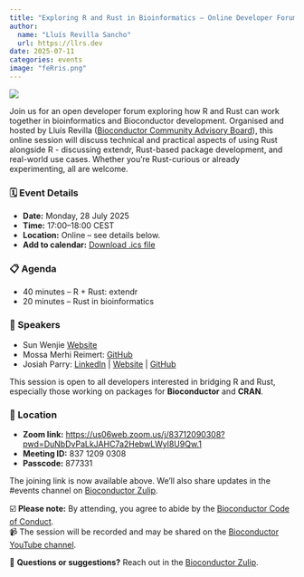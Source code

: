 ```yaml
---
title: "Exploring R and Rust in Bioinformatics – Online Developer Forum, 28 July 2025"
author: 
  name: "Lluís Revilla Sancho"
  url: https://llrs.dev
date: 2025-07-11
categories: events
image: "feRris.png"
---
```


![](feRris.png)

Join us for an open developer forum exploring how R and Rust can work together in bioinformatics and Bioconductor development.
Organised and hosted by Lluís Revilla ([Bioconductor Community Advisory Board](https://bioconductor.org/about/community-advisory-board/)), this online session will discuss technical and practical aspects of using Rust alongside R - discussing extendr, Rust-based package development, and real-world use cases. Whether you're Rust-curious or already experimenting, all are welcome.

### 🗓 Event Details
- **Date:** Monday, 28 July 2025\
- **Time:** 17:00–18:00 CEST\
- **Location:** Online – see details below.
- **Add to calendar:** <a href="bioc_forum_r_rust.ics.zip" download>Download .ics file</a>


### 📋 Agenda
- 40 minutes – R + Rust: extendr\
- 20 minutes – Rust in bioinformatics

### 🎤 Speakers
- Sun Wenjie [Website](https://sun-wenjie.site) \
- Mossa Merhi Reimert: [GitHub](https://github.com/CGMossa) \
- Josiah Parry: [LinkedIn](https://www.linkedin.com/in/josiahparry/) | [Website](https://josiahparry.com/) | [GitHub](https://github.com/JosiahParry) 

This session is open to all developers interested in bridging R and Rust, especially those working on packages for **Bioconductor** and **CRAN**.

### 📍 Location
- **Zoom link:** [https://us06web.zoom.us/j/83712090308?pwd=DuNbDvPaLkJAHC7a2HebwLWyl8U9Qw.1](https://us06web.zoom.us/j/83712090308?pwd=DuNbDvPaLkJAHC7a2HebwLWyl8U9Qw.1)  
- **Meeting ID:** 837 1209 0308  
- **Passcode:** 877331

The joining link is now available above. We’ll also share updates in the #events channel on [Bioconductor Zulip](https://chat.bioconductor.org). 

☑️ **Please note:** By attending, you agree to abide by the [Bioconductor Code of Conduct](https://bioconductor.org/about/code-of-conduct/).  
📹 The session will be recorded and may be shared on the [Bioconductor YouTube channel](https://www.youtube.com/playlist?list=PLdl4u5ZRDMQQLMupAtEzm2y4gUIUm_1n6).  

💬 **Questions or suggestions?** Reach out in the [Bioconductor Zulip](https://chat.bioconductor.org).
